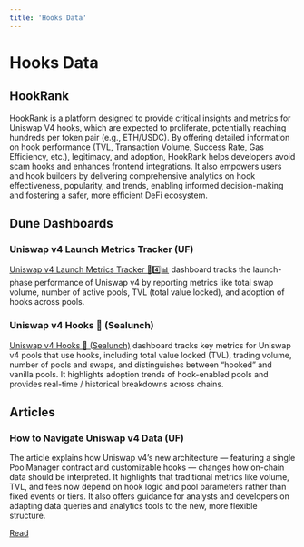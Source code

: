 ```yaml
---
title: 'Hooks Data'
---
```


# Hooks Data

## HookRank

[HookRank](https://hookrank.io/) is a platform designed to provide critical insights and metrics for Uniswap V4 hooks, which are expected to proliferate, potentially reaching hundreds per token pair (e.g., ETH/USDC). By offering detailed information on hook performance (TVL, Transaction Volume, Success Rate, Gas Efficiency, etc.), legitimacy, and adoption, HookRank helps developers avoid scam hooks and enhances frontend integrations. It also empowers users and hook builders by delivering comprehensive analytics on hook effectiveness, popularity, and trends, enabling informed decision-making and fostering a safer, more efficient DeFi ecosystem.

## Dune Dashboards

### Uniswap v4 Launch Metrics Tracker (UF)

[Uniswap v4 Launch Metrics Tracker 🦄4️⃣📊](https://dune.com/uniswap_fnd/v4-launch-metrics-tracker) dashboard tracks the launch-phase performance of Uniswap v4 by reporting metrics like total swap volume, number of active pools, TVL (total value locked), and adoption of hooks across pools.

### Uniswap v4 Hooks 🌊 (Sealunch)

[Uniswap v4 Hooks 🌊 (Sealunch)](https://dune.com/sealaunch/uniswap-v4-hooks) dashboard tracks key metrics for Uniswap v4 pools that use hooks, including total value locked (TVL), trading volume, number of pools and swaps, and distinguishes between “hooked” and vanilla pools. It highlights adoption trends of hook-enabled pools and provides real-time / historical breakdowns across chains.

## Articles

### How to Navigate Uniswap v4 Data (UF)

The article explains how Uniswap v4’s new architecture — featuring a single PoolManager contract and customizable hooks — changes how on-chain data should be interpreted. It highlights that traditional metrics like volume, TVL, and fees now depend on hook logic and pool parameters rather than fixed events or tiers. It also offers guidance for analysts and developers on adapting data queries and analytics tools to the new, more flexible structure.

[Read](https://uniswapfoundation.mirror.xyz/c7LDDTWhC2ry6gp0nGqcSKHvNHosJmhPQ-ZuIxqeB2I)
